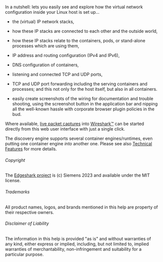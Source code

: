 
# <Brand/>

In a nutshell: **<Brand/>** lets you easily see and explore how the virtual
network configuration inside your Linux host is set up...

<p />

- the (virtual) IP network stacks,

- how these IP stacks are connected to each other and the outside world,

- how these IP stacks relate to the containers, pods, or stand-alone processes
  which are using them,

- IP address and routing configuration (IPv4 and IPv6),

- DNS configuration of containers,

- listening and connected TCP and UDP ports,

- TCP and UDP port forwarding including the serving containers and processes;
  and this not only for the host itself, but also in all containers.

- easily create screenshots of the wiring for documentation and trouble
  shooting, using the screenshot <ScreenshotIcon className="icon"/> button in
  the application bar and nipping all the well-known hassle with corporate
  browser plugin policies in the bud.

<p />

Where available, [live packet captures](capture) into
[Wireshark™](https://wireshark.org) can be started directly from this web user
interface with just a single click.

The discovery engine supports several container engines/runtimes, even putting
one container engine _into_ another one. Please see also [Technical
Features](tech) for more details.

<p/>

###### Copyright

The [Edgeshark project](https://github.com/siemens/edgeshark) is (c) Siemens
2023 and available under the MIT license.

###### Trademarks

All product names, logos, and brands mentioned in this help are property of
their respective owners.

###### Disclaimer of Liability

The information in this help is provided "as is" and without warranties of any
kind, either express or implied, including, but not limited to, implied
warranties of merchantability, non-infringement and suitability for a particular
purpose.
